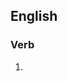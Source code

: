 ==English==

===Verb===
{{head|en|present participle}}

# {{present participle of|nationalize|lang=en|nocat=1}}